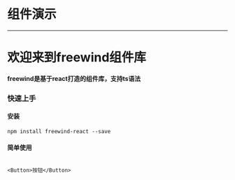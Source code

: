 # 组件演示
---
# 欢迎来到freewind组件库
#### freewind是基于react打造的组件库，支持ts语法    
### 快速上手  
#### 安装
```
npm install freewind-react --save  
```  
#### 简单使用
`
`  
`
<Button>按钮</Button>
`
